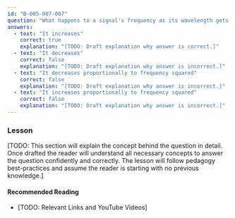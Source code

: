 ```yaml
---
id: "B-005-007-007"
question: "What happens to a signal's frequency as its wavelength gets shorter?"
answers:
  - text: "It increases"
    correct: true
    explanation: "[TODO: Draft explanation why answer is correct.]"
  - text: "It decreases"
    correct: false
    explanation: "[TODO: Draft explanation why answer is incorrect.]"
  - text: "It decreases proportionally to frequency squared"
    correct: false
    explanation: "[TODO: Draft explanation why answer is incorrect.]"
  - text: "It increases proportionally to frequency squared"
    correct: false
    explanation: "[TODO: Draft explanation why answer is incorrect.]"
---
```


### Lesson

[TODO: This section will explain the concept behind the question in detail. Once drafted the reader will understand all necessary concepts to answer the question confidently and correctly. The lesson will follow pedagogy best-practices and assume the reader is starting with no previous knowledge.]

#### Recommended Reading

- [TODO: Relevant Links and YouTube Videos]
